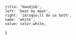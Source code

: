 
	title: 'Handjob',
	left: 'beat my meat',
	right: 'i&rsquo;ll do us both',
	name: 'white',
	value: color.white,
}
